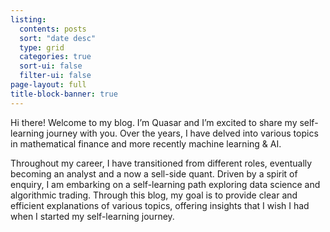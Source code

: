 ```yaml
---
listing:
  contents: posts
  sort: "date desc"
  type: grid
  categories: true
  sort-ui: false
  filter-ui: false
page-layout: full
title-block-banner: true
---
```

Hi there! Welcome to my blog. I'm Quasar and I'm excited to share my self-learning journey with you. Over the years, I have delved into various topics in mathematical finance and more recently machine learning & AI. 

Throughout my career, I have transitioned from different roles, eventually becoming an analyst and a now a sell-side quant. Driven by a spirit of enquiry, I am embarking on a self-learning path exploring data science and algorithmic trading. Through this blog, my goal is to provide clear and efficient explanations of various topics, offering insights that I wish I had when I started my self-learning journey. 


